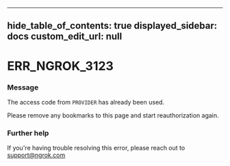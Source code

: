 
---
hide_table_of_contents: true
displayed_sidebar: docs
custom_edit_url: null
---


# ERR_NGROK_3123

### Message
The access code from `PROVIDER` has already been used.

Please remove any bookmarks to this page and start reauthorization again.

### Further help
If you're having trouble resolving this error, please reach out to [support@ngrok.com](mailto:support@ngrok.com?subject=Help%20with%20ERR_NGROK_3123)


<ErrorDetails error='err_ngrok_3123' />
